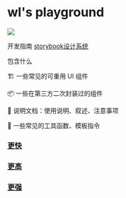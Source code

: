 
<Meta title="简介" />

<style>{`
* {
  margin: 0;
  padding: 0;
}
body {
  font: 0.8em Georgia, 'Times New Roman', Serif;
  background: #fff;
  color: #777;
}
a {
  color: #d40000;
  text-decoration: none;
}
a:hover {
  color: #8f0000;
}
p {
  line-height: 1.7em;
  margin: 0 0 15px;
  textIndent: 2em;
}
.x {
  clear: both;
}

h1 {
  float: left;
  font-size: 2em;
  font-weight: normal;
  font-style: italic;
  padding: 0 0 25px 10px;
  margin: 0 0 10px;
}
h2 {
  font-weight: normal;
  font-size: 2.6em;
  padding: 0 0 10px;
  margin: 0 0 15px;
}
h3 {
  font-size: 1.7em;
  font-weight: normal;
  margin: 0 0 20px;
}
h3 a {
  color: #222;
}

#content {
  width: 960px;
  margin: 40px auto;
}

#menu {
  float: right;
  margin: 10px 10px 0 0;
}
#menu li {
  display: inline;
  list-style: none;
}
#menu li a {
  float: left;
  margin: 0 0 0 20px;
  color: #888;
}
#menu li a:hover {
  color: #555;
}

.post {
  clear: both;
  padding: 30px 10px;
  border-top: 1px solid #ddd;
  border-bottom: 1px solid #ddd;
  margin: 0 0 40px;
}
.post .details {
  float: left;
  width: 250px;
}
.post .details .info {
  font-size: 0.9em;
  color: #999;
}
.post .details .info a {
  color: #777;
  border-bottom: 1px dotted #999;
  padding: 3px 1px;
}
img {
  width: 100%;
}
.post .body {
  float: right;
  width: 618px;
  padding: 0 0 0 30px;
  border-left: 1px solid #ddd;
}

.col {
  width: 290px;
  margin: 0 40px 30px 0;
  float: left;
  font-size: 0.9em;
}
.col.last {
  margin-right: 0;
}

#footer {
  clear: both;
  border-top: 1px solid #ddd;
  padding: 20px 0;
  font-size: 0.9em;
  color: #999;
}
`}</style>

<div id="content">
  <h1>wl's playground</h1>
  <div class="post">
    <div class="details">
      <img src={Logo}/>
      <p class="info">开发指南 <a target="_blank" href="https://storybook.js.org/tutorials/design-systems-for-developers/react/en/introduction/">storybook设计系统</a></p>
    </div>
    <div class="body">
      包含什么
      <p>
        🏗 一些常见的可重用 UI 组件
      </p>
      <p>
       📦 一些在第三方二次封装过的组件
      </p>
      <p>
       📕 说明文档：使用说明、叙述、注意事项
      </p>
      <p>
       📝 一些常见的工具函数、模板指令
      </p>
    </div>
    <div class="x"></div>
  </div>
  
  <div class="col">
    <h3><a href="#">更快</a></h3>
  </div>
  <div class="col">
    <h3><a href="#">更高</a></h3>
  </div>
  <div class="col last">
    <h3><a href="#">更强</a></h3>
  </div>
  
  <div id="footer">
  </div>	
</div>

